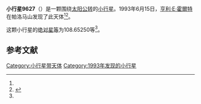 {{Infobox planet
| bgcolour = #FFFFC0
| name = 9627
| symbol = 
| image = 
| caption = 
| discovery = yes
| discovery_ref = 
| discoverer = [[亨利·E·霍爾特|亨利·E·霍爾特]]
| discovery_site = [[帕洛马山|帕洛马山]] 
| discovered = 1993年6月15日
| designations = yes
| mp_name = 
| named_after = 
| alt_names = 1993 LU1/ 1994 XX
| mp_category = [[主带小行星|主带小行星]]
| orbit_ref = <ref name="a">[http://ssd.jpl.nasa.gov/sbdb.cgi?sstr=9627 9627] {{Wayback|url=http://ssd.jpl.nasa.gov/sbdb.cgi?sstr=9627 |date=20210824101443 }}，小行星數據庫瀏覽器（JPL Small-Body Database Browser）－[[美国国家航空航天局|美国国家航空航天局]]喷气推进实验室</ref>
| epoch = 2456400.5 (2013年4月18日更新)
| aphelion = {{convert|3.2119149|AU|km|3|abbr=on|lk=out}}
| perihelion = {{convert|2.1360539|AU|km|3|abbr=on}}
| semimajor = {{convert|2.6739844|AU|km|3|abbr=on}}
| eccentricity = 0.2011719
| period = 1597.117026 [[日|日]]<br />4.37[[儒略年|儒略年]]
| avg_speed = 
| inclination = 11.52848
| asc_node = 230.21771
| mean_anomaly = 
| arg_peri = 108.65250
| satellites = 
| physical_characteristics = yes
| dimensions = 
| mass = 
| density = 
| surface_grav = 
| escape_velocity = 
| sidereal_day = 
| axial_tilt = 
| pole_ecliptic_lat = 
| pole_ecliptic_lon = 
| albedo = 
| temperatures= 
| temp_name1 = 
| mean_temp_1 = 
| max_temp_1 = 
| temp_name2 = 
| max_temp_2 = 
| spectral_type = 
| abs_magnitude = 108.65250
}}

'''小行星9627'''（{{lang-en|9627}}）是一颗围绕[[太阳|太阳]][[公转|公转]]的[[小行星|小行星]]。1993年6月15日，[[亨利·E·霍爾特|亨利·E·霍爾特]]在帕洛马山发现了此天体<ref name="a" /><ref>{{cite news|title=小行星列表|url=http://cfa-www.harvard.edu/iau/lists/NumberedMPs.txt|accessdate=2013-07-08|newspaper=哈佛大学|archive-date=2008-05-17|archive-url=https://web.archive.org/web/20080517010638/http://cfa-www.harvard.edu/iau/lists/NumberedMPs.txt|dead-url=no}}</ref>。

这颗小行星的[[绝对星等|绝对星等]]为108.65250等<ref name="a" />。

==参考文献==
{{reflist}}
{{Minor Planet Number|[[小行星9626|小行星9626]]|[[小行星9628|小行星9628]]}}

{{小天体}}

[[Category:小行星带天体|Category:小行星带天体]]
[[Category:1993年发现的小行星|Category:1993年发现的小行星]]

{{asteroid-stub}}